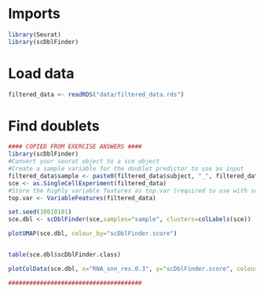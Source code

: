 # Imports
```r
library(Seurat)
library(scDblFinder)
```

# Load data
```r
filtered_data <- readRDS("data/filtered_data.rds")
```

# Find doublets
```r
#### COPIED FROM EXERCISE ANSWERS ####
library(scDblFinder)
#Convert your seurat object to a sce object
#Create a sample variable for the doublet predictor to use as input
filtered_data$sample <- paste0(filtered_data$subject, "_", filtered_data$timepoint)
sce <- as.SingleCellExperiment(filtered_data)
#Store the highly variable features as top.var (required to use with scDblFinder)
top.var <- VariableFeatures(filtered_data)

set.seed(10010101)
sce.dbl <- scDblFinder(sce,samples="sample", clusters=colLabels(sce))

plotUMAP(sce.dbl, colour_by="scDblFinder.score")


table(sce.dbl$scDblFinder.class)

plotColData(sce.dbl, x="RNA_snn_res.0.3", y="scDblFinder.score", colour_by=("scDblFinder.class"))

######################################
```

